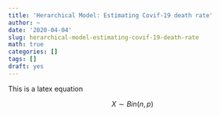 ```yaml
---
title: 'Herarchical Model: Estimating Covif-19 death rate'
author: ~
date: '2020-04-04'
slug: herarchical-model-estimating-covif-19-death-rate
math: true
categories: []
tags: []
draft: yes
---
```




This is a latex equation

$$
X \sim Bin(n, p)
$$